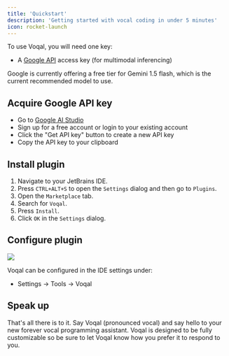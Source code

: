 ```yaml
---
title: 'Quickstart'
description: 'Getting started with vocal coding in under 5 minutes'
icon: rocket-launch
---
```


To use Voqal, you will need one key:
 -  A [Google API](https://ai.google.dev/pricing) access key (for multimodal inferencing)

Google is currently offering a free tier for Gemini 1.5 flash, which is the current recommended model to use.

## Acquire Google API key

- Go to [Google AI Studio](https://ai.google.dev/pricing)
- Sign up for a free account or login to your existing account
- Click the "Get API key" button to create a new API key
- Copy the API key to your clipboard

## Install plugin

1. Navigate to your JetBrains IDE.
1. Press `CTRL+ALT+S` to open the `Settings` dialog and then go to `Plugins`.
1. Open the `Marketplace` tab.
1. Search for `Voqal`.
1. Press `Install`.
1. Click `OK` in the `Settings` dialog.

## Configure plugin

<img src="/images/configuration.png"/>

Voqal can be configured in the IDE settings under:
 - Settings -> Tools -> Voqal

## Speak up

That's all there is to it. Say Voqal (pronounced vocal) and say hello to your new forever vocal programming assistant.
Voqal is designed to be fully customizable so be sure to let Voqal know how you prefer it to respond to you.
